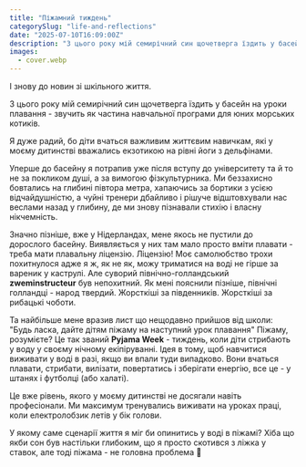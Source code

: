```yaml
---
title: "Піжамний тиждень"
categorySlug: "life-and-reflections"
date: "2025-07-10T16:09:00Z"
description: "З цього року мій семирічний син щочетверга їздить у басейн на уроки плавання - один день він має стрибнути у воду у піжамі."
images:
  - cover.webp
---
```


І знову до новин зі шкільного життя.

З цього року мій семирічний син щочетверга їздить у басейн на уроки плавання - звучить як частина навчальної програми для юних морських котиків.

Я дуже радий, бо діти вчаться важливим життєвим навичкам, які у моєму дитинстві вважались екзотикою на рівні йоги з дельфінами.

Уперше до басейну я потрапив уже після вступу до університету та й то не за покликом душі, а за вимогою фізкультурника. Ми беззахисно бовтались на глибині півтора метра, хапаючись за бортики з усією відчайдушністю, а чуйні тренери дбайливо і рішуче відштовхували нас веслами назад у глибину, де ми знову пізнавали стихію і власну нікчемність.

Значно пізніше, вже у Нідерландах, мене якось не пустили до дорослого басейну. Виявляється у них там мало просто вміти плавати - треба мати плавальну ліцензію. Ліцензію! Моє самолюбство трохи похитнулося адже я ж, як не як, можу триматися на воді не гірше за вареник у каструлі.
Але суворий північно-голландський **zweminstructeur** був непохитний. Як мені пояснили пізніше, північні голландці - народ твердий. Жорсткіші за південників. Жорсткіші за рибацькі чоботи.

Та найбільше мене вразив лист що нещодавно прийшов від школи: "Будь ласка, дайте дітям піжаму на наступний урок плавання" Піжаму, розумієте? Це так званий **Pyjama Week** - тиждень, коли діти стрибають у воду у своєму нічному екіпіруванні.
Ідея в тому, щоб навчитися виживати у воді в разі, якщо ви впали туди випадково. Вони вчаться плавати, стрибати, вилізати, повертатись і зберігати енергію, все це - у штанях і футболці (або халаті).

Це вже рівень, якого у моєму дитинстві не досягали навіть професіонали. Ми максимум тренувались виживати на уроках праці, коли електролобзик летів у бік голови.

У якому саме сценарії життя я міг би опинитись у воді в піжамі? Хіба що якби сон був настільки глибоким, що я просто скотився з ліжка у ставок, але тоді піжама - не головна проблема 🙂
